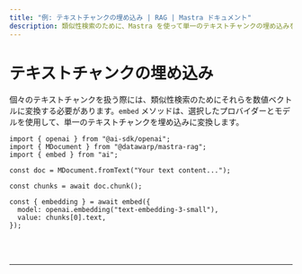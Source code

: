 ```yaml
---
title: "例: テキストチャンクの埋め込み | RAG | Mastra ドキュメント"
description: 類似性検索のために、Mastra を使って単一のテキストチャンクの埋め込みを生成する例です。
---
```



# テキストチャンクの埋め込み

個々のテキストチャンクを扱う際には、類似性検索のためにそれらを数値ベクトルに変換する必要があります。`embed` メソッドは、選択したプロバイダーとモデルを使用して、単一のテキストチャンクを埋め込みに変換します。

```tsx copy
import { openai } from "@ai-sdk/openai";
import { MDocument } from "@datawarp/mastra-rag";
import { embed } from "ai";

const doc = MDocument.fromText("Your text content...");

const chunks = await doc.chunk();

const { embedding } = await embed({
  model: openai.embedding("text-embedding-3-small"),
  value: chunks[0].text,
});
```

<br />
<br />
<hr className="dark:border-[#404040] border-gray-300" />
<br />
<br />
<GithubLink
  link={
    "https://github.com/mastra-ai/mastra/blob/main/examples/basics/rag/embed-text-chunk"
  }
/>
